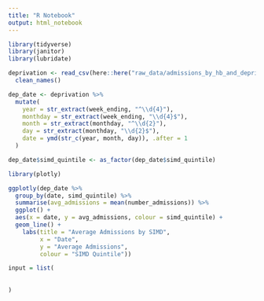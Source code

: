 ```yaml
---
title: "R Notebook"
output: html_notebook
---
```


```r
library(tidyverse)
library(janitor)
library(lubridate)
```

```r
deprivation <- read_csv(here::here("raw_data/admissions_by_hb_and_deprivation.csv")) %>% 
  clean_names()
```

```r
dep_date <- deprivation %>% 
  mutate(
    year = str_extract(week_ending, "^\\d{4}"),
    monthday = str_extract(week_ending, "\\d{4}$"),
    month = str_extract(monthday, "^\\d{2}"),
    day = str_extract(monthday, "\\d{2}$"),
    date = ymd(str_c(year, month, day)), .after = 1
  )
```

```r
dep_date$simd_quintile <- as_factor(dep_date$simd_quintile)

library(plotly)

ggplotly(dep_date %>%
  group_by(date, simd_quintile) %>% 
  summarise(avg_admissions = mean(number_admissions)) %>% 
  ggplot() +
  aes(x = date, y = avg_admissions, colour = simd_quintile) +
  geom_line() +
    labs(title = "Average Admissions by SIMD",
         x = "Date",
         y = "Average Admissions",
         colour = "SIMD Quintile"))
```

```r

input = list(
  
  
)
```

